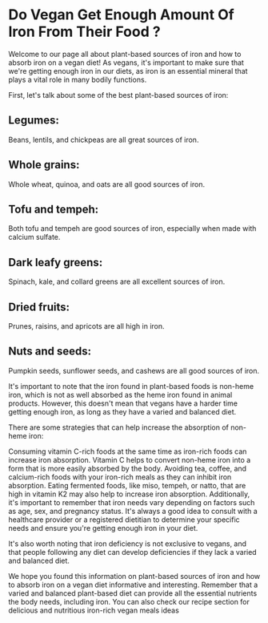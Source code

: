 # Do Vegan Get Enough Amount Of Iron From Their Food ?

Welcome to our page all about plant-based sources of iron and how to absorb iron on a vegan diet! As vegans, it's important to make sure that we're getting enough iron in our diets, as iron is an essential mineral that plays a vital role in many bodily functions.

First, let's talk about some of the best plant-based sources of iron:

## Legumes:
Beans, lentils, and chickpeas are all great sources of iron.


## Whole grains: 
Whole wheat, quinoa, and oats are all good sources of iron.


## Tofu and tempeh:
Both tofu and tempeh are good sources of iron, especially when made with calcium sulfate.


## Dark leafy greens:
Spinach, kale, and collard greens are all excellent sources of iron.


## Dried fruits:
Prunes, raisins, and apricots are all high in iron.


## Nuts and seeds:
Pumpkin seeds, sunflower seeds, and cashews are all good sources of iron.

It's important to note that the iron found in plant-based foods is non-heme iron, which is not as well absorbed as the heme iron found in animal products. However, this doesn't mean that vegans have a harder time getting enough iron, as long as they have a varied and balanced diet.

There are some strategies that can help increase the absorption of non-heme iron:

Consuming vitamin C-rich foods at the same time as iron-rich foods can increase iron absorption. Vitamin C helps to convert non-heme iron into a form that is more easily absorbed by the body.
Avoiding tea, coffee, and calcium-rich foods with your iron-rich meals as they can inhibit iron absorption.
Eating fermented foods, like miso, tempeh, or natto, that are high in vitamin K2 may also help to increase iron absorption.
Additionally, it's important to remember that iron needs vary depending on factors such as age, sex, and pregnancy status. It's always a good idea to consult with a healthcare provider or a registered dietitian to determine your specific needs and ensure you're getting enough iron in your diet.

It's also worth noting that iron deficiency is not exclusive to vegans, and that people following any diet can develop deficiencies if they lack a varied and balanced diet.

We hope you found this information on plant-based sources of iron and how to absorb iron on a vegan diet informative and interesting. Remember that a varied and balanced plant-based diet can provide all the essential nutrients the body needs, including iron. You can also check our recipe section for delicious and nutritious iron-rich vegan meals ideas
